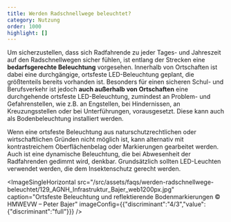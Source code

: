 ```yaml
---
title: Werden Radschnellwege beleuchtet?
category: Nutzung
order: 1000
highlight: []
---
```

Um sicherzustellen, dass sich Radfahrende zu jeder Tages- und Jahreszeit auf den Radschnellwegen sicher fühlen, ist entlang der Strecken eine **bedarfsgerechte Beleuchtung** vorgesehen. Innerhalb von Ortschaften ist dabei eine durchgängige, ortsfeste LED-Beleuchtung geplant, die größtenteils bereits vorhanden ist. Besonders für einen sicheren Schul- und Berufsverkehr ist jedoch **auch außerhalb von Ortschaften** eine durchgehende ortsfeste LED-Beleuchtung, zumindest an Problem- und Gefahrenstellen, wie z.B. an Engstellen, bei Hindernissen, an Kreuzungsstellen oder bei Unterführungen, vorausgesetzt. Diese kann auch als Bodenbeleuchtung installiert werden.

Wenn eine ortsfeste Beleuchtung aus naturschutzrechtlichen oder wirtschaftlichen Gründen nicht möglich ist, kann alternativ mit kontrastreichem Oberflächenbelag oder Markierungen gearbeitet werden. Auch ist eine dynamische Beleuchtung, die bei Abwesenheit der Radfahrenden gedimmt wird, denkbar. Grundsätzlich sollten LED-Leuchten verwendet werden, die dem Insektenschutz gerecht werden.

<ImageSingleHorizontal src="/src/assets/faqs/werden-radschnellwege-beleuchtet/129_AGNH_Infrastruktur_Bajer_web1200px.jpg" caption="Ortsfeste Beleuchtung und reflektierende Bodenmarkierungen © HMWEVW – Peter Bajer" imageConfig={{"discriminant":"4/3","value":{"discriminant":"full"}}} />
